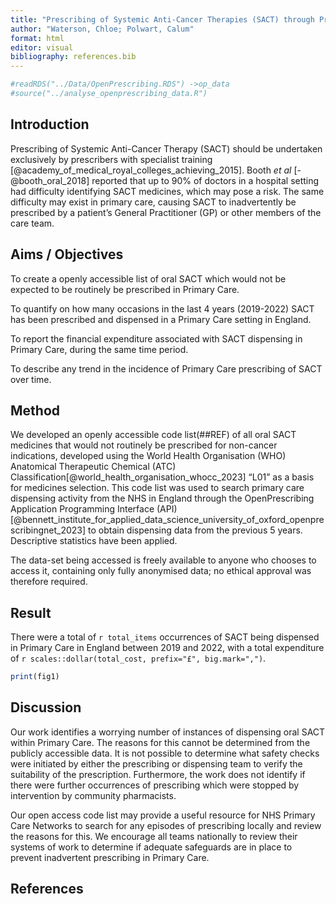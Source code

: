 ```yaml
---
title: "Prescribing of Systemic Anti-Cancer Therapies (SACT) through Primary Care in England"
author: "Waterson, Chloe; Polwart, Calum"
format: html
editor: visual
bibliography: references.bib
---
```


<!--#  Sentences in these blocks are from the marking scheme for maximum points (10 points each section. Need 18 to accept)-->

<!--# You will be allowed a maximum of 500 words, excluding references, in the abstract boxes. The abstract can contain a maximum of 1 table or figure. It is suggested that the abstract is prepared in Word first and a word count performed as the electronic submission software will not accept more than 500 words -->

<!--# Format of abstract: An abstract should start with an introduction to the background of the investigation and a clear statement of the aims/objectives of the work. A statement of the methods used should follow including, for example,  numbers of subjects in the study and means of collection of data. Results should be clearly stated with, if appropriate, statistical support. The abstract should end with a discussion/conclusion. In general, the abstract should be informative and contain as much detail as possible. Note that references should be in Vancouver style. A maximum of 5 references will be allowed. -->

```r
#readRDS("../Data/OpenPrescribing.RDS") ->op_data
#source("../analyse_openprescribing_data.R")
```

## Introduction

Prescribing of Systemic Anti-Cancer Therapy (SACT) should be undertaken exclusively by prescribers with specialist training [@academy_of_medical_royal_colleges_achieving_2015]. Booth *et al* [-@booth_oral_2018] reported that up to 90% of doctors in a hospital setting had difficulty identifying SACT medicines, which may pose a risk. The same difficulty may exist in primary care, causing SACT to inadvertently be prescribed by a patient's General Practitioner (GP) or other members of the care team.

## Aims / Objectives

<!--#  Aims or objectives given are clear, concise and SMART -->

To create a openly accessible list of oral SACT which would not be expected to be routinely be prescribed in Primary Care.

To quantify on how many occasions in the last 4 years (2019-2022) SACT has been prescribed and dispensed in a Primary Care setting in England.

To report the financial expenditure associated with SACT dispensing in Primary Care, during the same time period.

To describe any trend in the incidence of Primary Care prescribing of SACT over time.

## Method

<!--# Methodology fully explained and appropriate for objectives  -->

We developed an openly accessible code list(##REF) of all oral SACT medicines that would not routinely be prescribed for non-cancer indications, developed using the World Health Organisation (WHO) Anatomical Therapeutic Chemical (ATC) Classification[@world_health_organisation_whocc_2023] "L01" as a basis for medicines selection. This code list was used to search primary care dispensing activity from the NHS in England through the OpenPrescribing Application Programming Interface (API)[@bennett_institute_for_applied_data_science_university_of_oxford_openprescribingnet_2023] to obtain dispensing data from the previous 5 years. Descriptive statistics have been applied.

The data-set being accessed is freely available to anyone who chooses to access it, containing only fully anonymised data; no ethical approval was therefore required.

## Result

<!--# Results and/or outcomes reported, related to all aims/objectives and discussed/justified fully and critically -->

<!--# Wholly original, new evidence OR new methodology -->

<!--# Significant service improvement and relevance. ALL members would be able to apply this work -->

There were a total of `r total_items` occurrences of SACT being dispensed in Primary Care in England between 2019 and 2022, with a total expenditure of `r scales::dollar(total_cost, prefix="£", big.mark=",")`.

```r
print(fig1)
```

## Discussion

Our work identifies a worrying number of instances of dispensing oral SACT within Primary Care. The reasons for this cannot be determined from the publicly accessible data. It is not possible to determine what safety checks were initiated by either the prescribing or dispensing team to verify the suitability of the prescription. Furthermore, the work does not identify if there were further occurrences of prescribing which were stopped by intervention by community pharmacists.

Our open access code list may provide a useful resource for NHS Primary Care Networks to search for any episodes of prescribing locally and review the reasons for this. We encourage all teams nationally to review their systems of work to determine if adequate safeguards are in place to prevent inadvertent prescribing in Primary Care.

## References

::: {#refs}
:::
